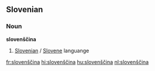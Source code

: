 ==Slovenian==
===Noun===
'''slovenščina'''

# [[Slovenian]] / [[Slovene]] languange

[[fr:slovenščina]]
[[hi:slovenščina]]
[[hu:slovenščina]]
[[nl:slovenščina]]